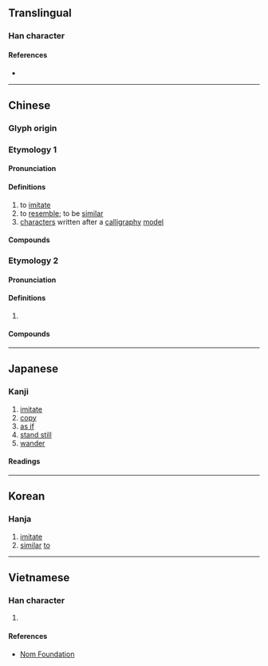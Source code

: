 {{also|倣|彷}}
{{character info/new}}
==Translingual==

===Han character===
{{Han char|rn=9|rad=人|as=04|sn=6|four=20227|canj=OYHS|ids=⿰亻方}}

====References====
* {{Han ref|kx=0095.020|dkj=00420|dj=0201.040|hdz=10125.060|uh=4EFF|ud=20223|bh=A5E9|bd=42473}}

----

==Chinese==

===Glyph origin===
{{Han etym}}

===Etymology 1===
{{zh-forms|alt=*倣,㑂:Zhouwen}}

====Pronunciation====
{{zh-pron
|m=fǎng
|c=fong2
|mn=hóng
|mc=y
|oc=y
|cat=v,n
}}

====Definitions====
{{zh-hanzi}}

# to [[imitate]]
# to [[resemble]]; to be [[similar]]
# [[character]]s written after a [[calligraphy]] [[model]]

====Compounds====
{{zh-der|仿佛|仿傚|仿冒|仿古|仿單|仿圈|仿宋本|仿宋體|仿宣紙|仿擬|仿效|仿照|仿生學|仿紙|仿羊皮紙|仿行|仿製|仿諷|仿譯詞|仿辦|仿造|仿連史紙|大仿|戲仿|摹仿|模仿|模仿性|比仿|氯仿|相仿|諧仿|降格仿諷}}

===Etymology 2===
{{zh-forms|alt=彷,方}}

====Pronunciation====
{{zh-pron
|m=páng
|c=pong4
|cat=v
}}

====Definitions====
{{zh-hanzi}}

# {{zh-alt-form|彷|to [[waver]]}}

====Compounds====
{{zh-der|仿佯|仿洋|仿偟}}

----

==Japanese==

===Kanji===
{{ja-kanji|grade=|rs=人04}}

# [[imitate]]
# [[copy]]
# [[as if]]
# [[stand still]]
# [[wander]]

====Readings====
{{ja-readings
|goon=ほう<はう, ぼう<ばう
|kanon=ほう<はう
|kun=さまよ-う}}

----

==Korean==

===Hanja===
{{ko-hanja|hangeul=방|rv=bang|mr=pang|y=pang}}

# [[imitate]]
# [[similar]] [[to]]

----

==Vietnamese==

===Han character===
{{vi-hantu|[[phảng]], [[phẳng]], [[phàng]], [[phần]], [[phỏng]]|rs=人04}}

# {{defn|lang=vi|sort=人04}}

====References====
* [http://nomfoundation.org/common/nom_details.php?codepoint=4eff Nom Foundation]